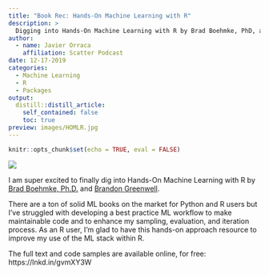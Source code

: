 ```yaml
---
title: "Book Rec: Hands-On Machine Learning with R"
description: > 
  Digging into Hands-On Machine Learning with R by Brad Boehmke, PhD, and Brandon Greenwell.
author:
  - name: Javier Orraca
    affiliation: Scatter Podcast
date: 12-17-2019
categories:
  - Machine Learning
  - R
  - Packages
output:
  distill::distill_article:
    self_contained: false
    toc: true
preview: images/HOMLR.jpg
---
```


```r
knitr::opts_chunk$set(echo = TRUE, eval = FALSE)
```

![](./images/HOMLR.jpg)

I am super excited to finally dig into Hands-On Machine Learning with R by [Brad Boehmke, Ph.D.](https://www.linkedin.com/in/brad-boehmke-ph-d-9b0a257/) and [Brandon Greenwell](https://www.linkedin.com/in/brandon-greenwell-90310b94/).

There are a ton of solid ML books on the market for Python and R users but I've struggled with developing a best practice ML workflow to make maintainable code and to enhance my sampling, evaluation, and iteration process. As an R user, I'm glad to have this hands-on approach resource to improve my use of the ML stack within R.

The full text and code samples are available online, for free: https://lnkd.in/gvmXY3W
